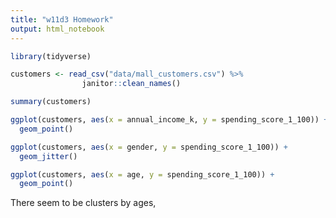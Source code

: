 ```yaml
---
title: "w11d3 Homework"
output: html_notebook
---
```

```r
library(tidyverse)
```

```r
customers <- read_csv("data/mall_customers.csv") %>%
                janitor::clean_names()

summary(customers)
```

```r
ggplot(customers, aes(x = annual_income_k, y = spending_score_1_100)) +
  geom_point()
```

```r
ggplot(customers, aes(x = gender, y = spending_score_1_100)) +
  geom_jitter()
```

```r
ggplot(customers, aes(x = age, y = spending_score_1_100)) +
  geom_point()
```

There seem to be clusters by ages, 